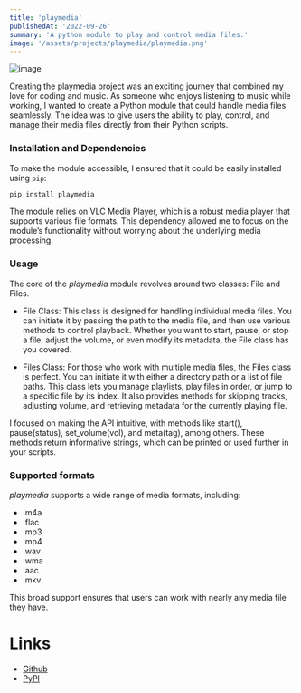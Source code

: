 ```yaml
---
title: 'playmedia'
publishedAt: '2022-09-26'
summary: 'A python module to play and control media files.'
image: '/assets/projects/playmedia/playmedia.png'
---
```


![image](/assets/projects/playmedia/playmedia.png)

Creating the playmedia project was an exciting journey that combined my love for coding and music. As someone who enjoys listening to music while working, I wanted to create a Python module that could handle media files seamlessly. The idea was to give users the ability to play, control, and manage their media files directly from their Python scripts.

### Installation and Dependencies
To make the module accessible, I ensured that it could be easily installed using `pip`:

```bash
pip install playmedia
```

The module relies on VLC Media Player, which is a robust media player that supports various file formats. This dependency allowed me to focus on the module’s functionality without worrying about the underlying media processing.

### Usage
The core of the *playmedia* module revolves around two classes: File and Files.

- File Class: This class is designed for handling individual media files. You can initiate it by passing the path to the media file, and then use various methods to control playback. Whether you want to start, pause, or stop a file, adjust the volume, or even modify its metadata, the File class has you covered.

- Files Class: For those who work with multiple media files, the Files class is perfect. You can initiate it with either a directory path or a list of file paths. This class lets you manage playlists, play files in order, or jump to a specific file by its index. It also provides methods for skipping tracks, adjusting volume, and retrieving metadata for the currently playing file.

I focused on making the API intuitive, with methods like start(), pause(status), set_volume(vol), and meta(tag), among others. These methods return informative strings, which can be printed or used further in your scripts.

### Supported formats

*playmedia* supports a wide range of media formats, including:

- .m4a
- .flac
- .mp3
- .mp4
- .wav
- .wma
- .aac
- .mkv

This broad support ensures that users can work with nearly any media file they have.

# Links
- [Github](https://github.com/satvikvirmani)
- [PyPI](https://pypi.org/project/playmedia/)
